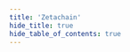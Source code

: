 ```yaml
---
title: 'Zetachain'
hide_title: true
hide_table_of_contents: true
---
```



<ChainLayout>
  <ChainHero
    name="Zetachain"
    iconUrl="img/"
    scope="mainnet"
    chainId="zetachain_7000-1"
    nodeVersion="v29.1.2"
    token=""
    stakeUrl=""
    restakeUrl=""
    websiteUrl="https://www.zetachain.com/"
    githubUrl="https://github.com/zeta-chain"
    xUrl="https://twitter.com/zetablockchain"
    discordUrl="https://discord.gg/zetachain"
  />

<ProductLinks explorerUrl="" appUrl="" appImageUrl="img/products/" />

<ToolsGrid chainName="zetachain" />

</ChainLayout>
